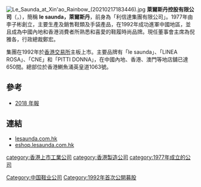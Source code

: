 [[File:Le_Saunda_at_Xin'ao_Rainbow_(20210217183446).jpg|thumb]]
'''萊爾斯丹控股有限公司'''（{{lang-en|Le Saunda Holdings Limited}}，{{hkex|0738}}），簡稱 '''le saunda，萊爾斯丹'''，前身為「利信達集團有限公司」。1977年由李子彬創立，主要生產及銷售鞋類及手袋產品，在1992年成功進軍中國地區，並且成為中國內地和香港消費者所熟悉和喜愛的鞋履時尚品牌。現任董事會主席為倪雅各，行政總裁鄭宏。

集團在1992年於[[香港交易所|香港交易所]]主板上市。主要品牌有「le saunda」、「LINEA ROSA」、「CNE」和「PITTI DONNA」，在中國內地、香港、澳門等地店舖已達650間。總部位於香港鰂魚涌英皇道1063號。

==參考==

* [http://www.lesaunda.com.hk/UploadFiles/Files/ANNUAL_REPORT_2018_C.PDF 2018 年報] {{Wayback|url=http://www.lesaunda.com.hk/UploadFiles/Files/ANNUAL_REPORT_2018_C.PDF |date=20180904084708 }}

==連結==
*[http://www.lesaunda.com.hk/ lesaunda.com.hk] {{Wayback|url=http://www.lesaunda.com.hk/ |date=20111113094854 }}
*[http://eshop.lesaunda.com.hk eshop.lesaunda.com.hk] {{Wayback|url=http://eshop.lesaunda.com.hk/ |date=20181124224845 }}

[[category:香港上市工業公司|category:香港上市工業公司]]
[[category:香港製造公司|category:香港製造公司]]
[[Category:中国鞋业公司|Category:中国鞋业公司]]
[[category:1977年成立的公司|category:1977年成立的公司]]
[[Category:1992年首次公開募股|Category:1992年首次公開募股]]